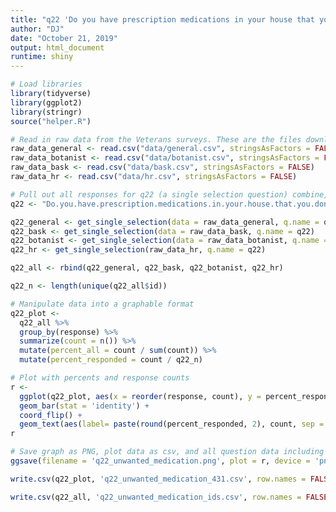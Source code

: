 ```yaml
---
title: "q22 'Do you have prescription medications in your house that you don't want to use and currently need to get rid of?' (Veterans)"
author: "DJ"
date: "October 21, 2019"
output: html_document
runtime: shiny
---
```


```r
# Load libraries
library(tidyverse)
library(ggplot2)
library(stringr)
source("helper.R")
```

```r
# Read in raw data from the Veterans surveys. These are the files downloaded from survey monkey saved as a .csv
raw_data_general <- read.csv("data/general.csv", stringsAsFactors = FALSE)
raw_data_botanist <- read.csv("data/botanist.csv", stringsAsFactors = FALSE)
raw_data_bask <- read.csv("data/bask.csv", stringsAsFactors = FALSE)
raw_data_hr <- read.csv("data/hr.csv", stringsAsFactors = FALSE)
```

```r
# Pull out all responses for q22 (a single selection question) combine, then determine 'question n'
q22 <- "Do.you.have.prescription.medications.in.your.house.that.you.don.t.want.to.use.and.currently.need.to.get.rid.of."

q22_general <- get_single_selection(data = raw_data_general, q.name = q22)
q22_bask <- get_single_selection(data = raw_data_bask, q.name = q22)
q22_botanist <- get_single_selection(data = raw_data_botanist, q.name = q22)
q22_hr <- get_single_selection(raw_data_hr, q.name = q22)

q22_all <- rbind(q22_general, q22_bask, q22_botanist, q22_hr)

q22_n <- length(unique(q22_all$id))
```

```r
# Manipulate data into a graphable format
q22_plot <- 
  q22_all %>%
  group_by(response) %>%
  summarize(count = n()) %>%
  mutate(percent_all = count / sum(count)) %>%
  mutate(percent_responded = count / q22_n)
```

```r
# Plot with percents and response counts
r <- 
  ggplot(q22_plot, aes(x = reorder(response, count), y = percent_responded)) +
  geom_bar(stat = 'identity') +
  coord_flip() +
  geom_text(aes(label= paste(round(percent_responded, 2), count, sep = "***")))
r
```

```r
# Save graph as PNG, plot data as csv, and all question data including response IDs as csv (save question n and N at end of plot file as "_x.x")
ggsave(filename = 'q22_unwanted_medication.png', plot = r, device = 'png')

write.csv(q22_plot, 'q22_unwanted_medication_431.csv', row.names = FALSE)

write.csv(q22_all, 'q22_unwanted_medication_ids.csv', row.names = FALSE)
```
